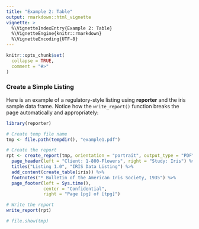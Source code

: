 ```yaml
---
title: "Example 2: Table"
output: rmarkdown::html_vignette
vignette: >
  %\VignetteIndexEntry{Example 2: Table}
  %\VignetteEngine{knitr::rmarkdown}
  %\VignetteEncoding{UTF-8}
---
```


```r
knitr::opts_chunk$set(
  collapse = TRUE,
  comment = "#>"
)
```

### Create a Simple Listing

Here is an example of
a regulatory-style listing using **reporter** and the iris sample data frame.
Notice how the `write_report()` function breaks the page automatically
and appropriately:

```r
library(reporter)

# Create temp file name
tmp <- file.path(tempdir(), "example1.pdf")

# Create the report
rpt <- create_report(tmp, orientation = "portrait", output_type = "PDF") %>%
  page_header(left = "Client: 1-800-Flowers", right = "Study: Iris") %>%
  titles("Listing 1.0", "IRIS Data Listing") %>%
  add_content(create_table(iris)) %>%
  footnotes("* Bulletin of the American Iris Society, 1935") %>%
  page_footer(left = Sys.time(),
              center = "Confidential",
              right = "Page [pg] of [tpg]")

# Write the report
write_report(rpt)

# file.show(tmp)

```

